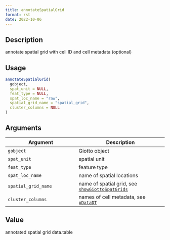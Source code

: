 ```yaml
--- 
title: annotateSpatialGrid 
format: rst 
date: 2022-10-06 
--- 
```


## Description

annotate spatial grid with cell ID and cell metadata (optional)


## Usage

```r
annotateSpatialGrid(
  gobject,
  spat_unit = NULL,
  feat_type = NULL,
  spat_loc_name = "raw",
  spatial_grid_name = "spatial_grid",
  cluster_columns = NULL
)
```


## Arguments

Argument      |Description
------------- |----------------
`gobject`     |     Giotto object
`spat_unit`     |     spatial unit
`feat_type`     |     feature type
`spat_loc_name`     |     name of spatial locations
`spatial_grid_name`     |     name of spatial grid, see [`showGiottoSpatGrids`](#showgiottospatgrids)
`cluster_columns`     |     names of cell metadata, see [`pDataDT`](#pdatadt)


## Value

annotated spatial grid data.table


